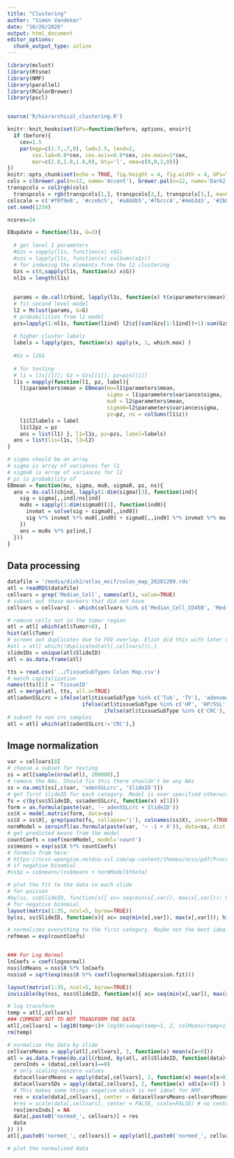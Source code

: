 ```yaml
---
title: "Clustering"
author: "Simon Vandekar"
date: "10/26/2020"
output: html_document
editor_options: 
  chunk_output_type: inline
---
```


```r
library(mclust)
library(Rtsne)
library(NMF)
library(parallel)
library(RColorBrewer)
library(pscl)


source('R/hierarchical_clustering.R')

knitr::knit_hooks$set(GPs=function(before, options, envir){
  if (before){
    cex=1.5
    par(mgp=c(1.7,.7,0), lwd=1.5, lend=2,
        cex.lab=0.8*cex, cex.axis=0.8*cex, cex.main=1*cex,
        mar=c(2.8,1.8,1.8,0), bty='l', oma=c(0,0,2,0))}
})
knitr::opts_chunk$set(echo = TRUE, fig.height = 4, fig.width = 4, GPs=TRUE, cache=TRUE, cache.lazy = FALSE)
cols = c(brewer.pal(n=12, name='Accent'), brewer.pal(n=12, name='Dark2'), brewer.pal(n=12, name='Set3'), brewer.pal(n=8, name='Pastel2'), brewer.pal(n=9, name='Pastel1'))
transpcols = col2rgb(cols)
  transpcols = rgb(transpcols[1,], transpcols[2,], transpcols[3,], maxColorValue = 255, alpha = 127)
colscale = c('#f0f9e8', '#ccebc5', '#a8ddb5','#7bccc4','#4eb3d3', '#2b8cbe', '#08589e')
set.seed(1234)

ncores=24
```

```r
EBupdate = function(l1s, G=3){
  
  # get level 1 parameters
  #Gzs = sapply(l1s, function(x) x$G)
  #nzs = lapply(l1s, function(x) colSums(x$z))
  # for indexing the elements from the l2 clustering
  Gzs = c(0,sapply(l1s, function(x) x$G))
  nl1s = length(l1s)
  
  
  params = do.call(rbind, lapply(l1s, function(x) t(x$parameters$mean)))
  # fit second level model
  l2 = Mclust(params, G=G)
  # probabilities from l2 model
  pzs=lapply(1:nl1s, function(l1ind) l2$z[(sum(Gzs[1:l1ind])+1):sum(Gzs[1:(l1ind+1)]),] )
  
  # higher cluster labels
  labels = lapply(pzs, function(x) apply(x, 1, which.max) )
  
  #Gz = l2$G
  
  # for testing
  # l1 = l1s[[1]]; Gz = Gzs[[1]]; pz=pzs[[1]]
  l1s = mapply(function(l1, pz, label){
    l1$parameters$mean = EBmean(mu=l1$parameters$mean,
                                sigma = l1$parameters$variance$sigma,
                                mu0 = l2$parameters$mean,
                                sigma0=l2$parameters$variance$sigma,
                                pz=pz, ns = colSums(l1$z))
    l1$l2labels = label
    l1$l2pz = pz
    ans = list(l1) }, l1=l1s, pz=pzs, label=labels)
  ans = list(l1s=l1s, l2=l2)
}

# sigma should be an array
# sigma is array of variances for l1
# sigma0 is array of variances for l2
# pz is probability of
EBmean = function(mu, sigma, mu0, sigma0, pz, ns){
  ans = do.call(cbind, lapply(1:dim(sigma)[3], function(ind){
    sig = sigma[,,ind]/ns[ind]
    mu0s = sapply(1:dim(sigma0)[3], function(ind0){
      invmat = solve(sig + sigma0[,,ind0])
      sig %*% invmat %*% mu0[,ind0] + sigma0[,,ind0] %*% invmat %*% mu[,ind]
    })
    ans = mu0s %*% pz[ind,]
  }))
}
```

## Data processing

```r
datafile = '/media/disk2/atlas_mxif/colon_map_20201209.rds'
atl = readRDS(datafile)
cellvars = grep('Median_Cell', names(atl), value=TRUE)
# subset out these markers that did not have
cellvars = cellvars[ - which(cellvars %in% c('Median_Cell_CD45B', 'Median_Cell_GACTIN', 'Median_Cell_PDL1', 'Median_Cell_CD45', 'Median_Cell_DAPI') )]

# remove cells not in the tumor region
atl = atl[ which(atl$Tumor>0), ]
hist(atl$Tumor)
# screen out duplicates due to FOV overlap. Eliot did this with later versions of the data, still some duplicates.
#atl = atl[ which(!duplicated(atl[,cellvars])),]
slideIDs = unique(atl$SlideID)
atl = as.data.frame(atl)

tts = read.csv('../TissueSubTypes Colon Map.csv')
# match capitalization
names(tts)[1] = 'TissueID'
atl = merge(atl, tts, all.x=TRUE)
atl$adenSSLcrc = ifelse(atl$tissueSubType %in% c('Tub', 'TV'), 'adenoma', 
                        ifelse(atl$tissueSubType %in% c('HP', 'HP/SSL', 'SSL', 'Tub/SSL'), 'SSL', 
                               ifelse(atl$tissueSubType %in% c('CRC'), 'CRC', NA )) )
# subset to non crc samples
atl = atl[ which(atl$adenSSLcrc!='CRC'),]
```


## Image normalization

```r
var = cellvars[8]
# choose a subset for testing
ss = atl[sample(nrow(atl), 200000),]
# remove the NAs. Should fix this there shouldn't be any NAs
ss = na.omit(ss[,c(var, 'adenSSLcrc', 'SlideID')])
# get first slideID for each category. Model is over specified otherwise
fs = c(by(ss$SlideID, ss$adenSSLcrc, function(x) x[1]))
form = as.formula(paste(var, '~ adenSSLcrc + SlideID'))
ss$X = model.matrix(form, data=ss)
ss$X = ss$X[, grep(paste(fs, collapse='|'), colnames(ss$X), invert=TRUE, value=TRUE)]
normModel = zeroinfl(as.formula(paste(var, '~ -1 + X')), data=ss, dist = 'negbin')
# get predicted means from the model
countCoefs = coef(normModel, model='count')
ss$means = exp(ss$X %*% countCoefs)
# formula from here:
# https://ncss-wpengine.netdna-ssl.com/wp-content/themes/ncss/pdf/Procedures/NCSS/Negative_Binomial_Regression.pdf
# if negative binomial
#ss$p = ss$means/(ss$means + normModel$theta)

# plot the fit to the data in each slide
# for poisson
#by(ss, ss$SlideID, function(x){ xc= seq(min(x[,var]), max(x[,var])); hist(x[x[,var]>0,var], prob=TRUE, main=x$SlideID[1]); points(xc, dpois(xc, lambda=x$means[1]), type='l') })
# for negative binomial
layout(matrix(1:35, ncol=5, byrow=TRUE))
by(ss, ss$SlideID, function(x){ xc= seq(min(x[,var]), max(x[,var])); hist(x[x[,var]>0,var], prob=TRUE, main=x$SlideID[1]); points(xc, dnbinom(xc, mu=x$means[1], size=normModel$theta), type='l') })

# normalizes everything to the first category. Maybe not the best idea.
refmean = exp(countCoefs)


### For Log Normal
lnCoefs = coef(lognormal)
nss$lnMeans = nss$X %*% lnCoefs
nss$sd = sqrt(exp(nss$X %*% coef(lognormal$dispersion.fit)))

layout(matrix(1:35, ncol=5, byrow=TRUE))
invisible(by(nss, nss$SlideID, function(x){ xc= seq(min(x[,var]), max(x[,var])); hist(x[x[,var]>0,var], prob=TRUE, main=x$SlideID[1]); points(xc, dnorm(log(xc), mean=x$lnMeans[1], sd=nss$sd[1])/xc, type='l') }))
```





```r
# log transform
temp = atl[,cellvars]
### COMMENT OUT TO NOT TRANSFORM THE DATA
atl[,cellvars] = log10(temp+1)# log10(sweep(temp+1, 2, colMeans(temp+1), FUN = '/') )
rm(temp)

# normalize the data by slide
cellvarsMeans = apply(atl[,cellvars], 2, function(x) mean(x[x>0]))
atl = as.data.frame(do.call(rbind, by(atl, atl$SlideID, function(data){
  zeroInds = (data[,cellvars]==0)
  # only scaling nonzero values
  datacellvarsMeans = apply(data[,cellvars], 2, function(x) mean(x[x>0]) )
  datacellvarsSDs = apply(data[,cellvars], 2, function(x) sd(x[x>0]) )
  # This makes some things negative which is not ideal for NMF.
  res = scale(data[,cellvars], center = datacellvarsMeans-cellvarsMeans, scale=FALSE)
  #res = scale(data[,cellvars], center = FALSE, scale=FALSE) # no centering or scaling
  res[zeroInds] = NA
  data[,paste0('normed_', cellvars)] = res
  data
}) ))
atl[,paste0('normed_', cellvars)] = apply(atl[,paste0('normed_', cellvars)], 2, function(x){ans=x+min(x,na.rm=TRUE)+log10(2); ifelse(is.na(ans), 0, ans)})

# plot the normalized data
```


